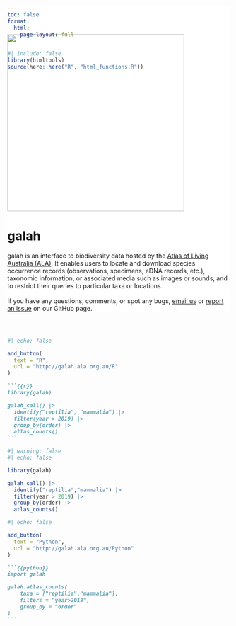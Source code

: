 ```yaml
---
toc: false
format: 
  html:
    page-layout: full
---
```


```r
#| include: false
library(htmltools)
source(here::here("R", "html_functions.R"))
```

::: {.column-screen style="background-color: #FFFFFF; padding-top: 50px; margin-top: -4vh"}

::: {.column-page layout-ncol=2 layout-align=center}

![](images/logo.png){width=400px style='margin-left:auto;margin-right:auto;'}


# galah

galah is an interface to biodiversity data hosted by the [Atlas of Living Australia (ALA)](https://ala.org.au/). It enables users to locate and download species occurrence records (observations, specimens, eDNA records, etc.), taxonomic information, or associated media such as images or sounds, and to restrict their queries to particular taxa or locations.
<br>
<br>
If you have any questions, comments, or spot any bugs, [email us](mailto:support@ala.org.au) or [report an issue](https://github.com/AtlasOfLivingAustralia/galah) on our GitHub page.

:::

:::



:::{.column-screen}

:::{.column-page style="padding-top: 30px;"}

::: {.grid}
::: {.g-col-lg-6 .g-col-12}

```r
#| echo: false

add_button(
  text = "R",
  url = "http://galah.ala.org.au/R"
)
```



````markdown
```{{r}}
library(galah)

galah_call() |>
  identify("reptilia", "mammalia") |>
  filter(year > 2019) |>
  group_by(order) |>
  atlas_counts()
```

````

```r
#| warning: false
#| echo: false

library(galah)

galah_call() |>
  identify("reptilia","mammalia") |>
  filter(year > 2019) |>
  group_by(order) |>
  atlas_counts()
```

:::

::: {.g-col-lg-6 .g-col-12}

```r
#| echo: false

add_button(
  text = "Python",
  url = "http://galah.ala.org.au/Python"
)
```

````markdown
```{{python}}
import galah

galah.atlas_counts(
    taxa = ["reptilia","mammalia"],
    filters = "year>2019",
    group_by = "order"
)
```

````


:::

:::

:::
:::
